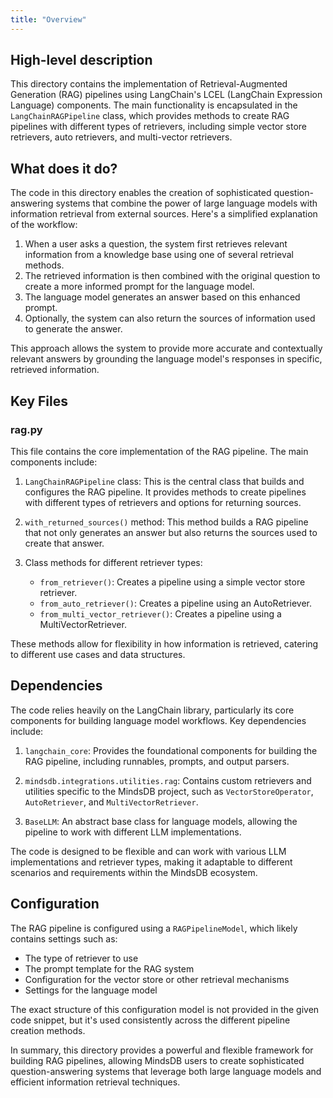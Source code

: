 ```yaml
---
title: "Overview"
---
```


## High-level description

This directory contains the implementation of Retrieval-Augmented Generation (RAG) pipelines using LangChain's LCEL (LangChain Expression Language) components. The main functionality is encapsulated in the `LangChainRAGPipeline` class, which provides methods to create RAG pipelines with different types of retrievers, including simple vector store retrievers, auto retrievers, and multi-vector retrievers.

## What does it do?

The code in this directory enables the creation of sophisticated question-answering systems that combine the power of large language models with information retrieval from external sources. Here's a simplified explanation of the workflow:

1. When a user asks a question, the system first retrieves relevant information from a knowledge base using one of several retrieval methods.
2. The retrieved information is then combined with the original question to create a more informed prompt for the language model.
3. The language model generates an answer based on this enhanced prompt.
4. Optionally, the system can also return the sources of information used to generate the answer.

This approach allows the system to provide more accurate and contextually relevant answers by grounding the language model's responses in specific, retrieved information.

## Key Files

### rag.py

This file contains the core implementation of the RAG pipeline. The main components include:

1. `LangChainRAGPipeline` class: This is the central class that builds and configures the RAG pipeline. It provides methods to create pipelines with different types of retrievers and options for returning sources.

2. `with_returned_sources()` method: This method builds a RAG pipeline that not only generates an answer but also returns the sources used to create that answer.

3. Class methods for different retriever types:
   - `from_retriever()`: Creates a pipeline using a simple vector store retriever.
   - `from_auto_retriever()`: Creates a pipeline using an AutoRetriever.
   - `from_multi_vector_retriever()`: Creates a pipeline using a MultiVectorRetriever.

These methods allow for flexibility in how information is retrieved, catering to different use cases and data structures.

## Dependencies

The code relies heavily on the LangChain library, particularly its core components for building language model workflows. Key dependencies include:

1. `langchain_core`: Provides the foundational components for building the RAG pipeline, including runnables, prompts, and output parsers.

2. `mindsdb.integrations.utilities.rag`: Contains custom retrievers and utilities specific to the MindsDB project, such as `VectorStoreOperator`, `AutoRetriever`, and `MultiVectorRetriever`.

3. `BaseLLM`: An abstract base class for language models, allowing the pipeline to work with different LLM implementations.

The code is designed to be flexible and can work with various LLM implementations and retriever types, making it adaptable to different scenarios and requirements within the MindsDB ecosystem.

## Configuration

The RAG pipeline is configured using a `RAGPipelineModel`, which likely contains settings such as:

- The type of retriever to use
- The prompt template for the RAG system
- Configuration for the vector store or other retrieval mechanisms
- Settings for the language model

The exact structure of this configuration model is not provided in the given code snippet, but it's used consistently across the different pipeline creation methods.

In summary, this directory provides a powerful and flexible framework for building RAG pipelines, allowing MindsDB users to create sophisticated question-answering systems that leverage both large language models and efficient information retrieval techniques.